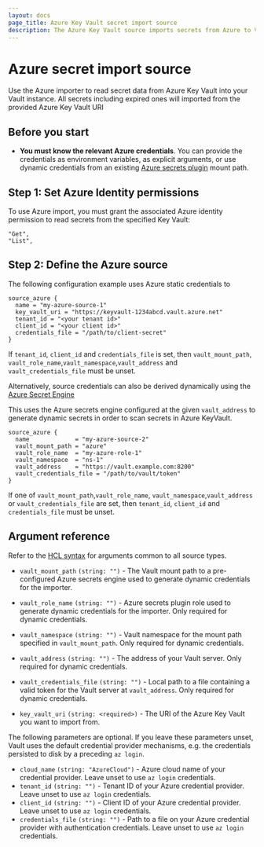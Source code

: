 ```yaml
---
layout: docs
page_title: Azure Key Vault secret import source
description: The Azure Key Vault source imports secrets from Azure to Vault.
---
```


# Azure secret import source

Use the Azure importer to read secret data from Azure Key Vault into your Vault
instance. All secrets including expired ones will imported from the provided Azure Key Vault URI

## Before you start
- **You must know the relevant Azure credentials**. You can provide the credentials
  as environment variables, as explicit arguments, or use dynamic credentials
  from an existing [Azure secrets plugin](/vault/docs/secrets/azure) mount path.


## Step 1: Set Azure Identity permissions

To use Azure import, you must grant the associated Azure identity permission to read secrets
from the specified Key Vault:

```shell-session
"Get",
"List",
```

## Step 2: Define the Azure source

<Tabs>
<Tab heading="Static credentials">

The following configuration example uses Azure static credentials to

```hcl
source_azure {
  name = "my-azure-source-1"
  key_vault_uri = "https://keyvault-1234abcd.vault.azure.net"
  tenant_id = "<your tenant id>"
  client_id = "<your client id>"
  credentials_file = "/path/to/client-secret"
}
```

 If `tenant_id`, `client_id` and `credentials_file` is set, then `vault_mount_path`, `vault_role_name`,`vault_namespace`,`vault_address` and `vault_credentials_file` must be unset.

</Tab>
<Tab heading="Dynamic credentials">

Alternatively, source credentials can also be derived dynamically using the [Azure Secret Engine](/vault/docs/secrets/azure)

This uses the Azure secrets engine configured at the given `vault_address` to generate dynamic secrets in order to scan secrets in Azure KeyVault.

```hcl
source_azure {
  name             = "my-azure-source-2"
  vault_mount_path = "azure"
  vault_role_name  = "my-azure-role-1"
  vault_namespace  = "ns-1"
  vault_address    = "https://vault.example.com:8200"
  vault_credentials_file = "/path/to/vault/token"
}
```

If one of `vault_mount_path`,`vault_role_name`, `vault_namespace`,`vault_address` or `vault_credentials_file`  are set, then `tenant_id`, `client_id` and `credentials_file`  must be unset.

</Tab>
</Tabs>

## Argument reference

Refer to the [HCL syntax](/vault/docs/import#hcl-syntax-1) for arguments common to all source types.


- `vault_mount_path` `(string: "")` - The Vault mount path to a pre-configured Azure
  secrets engine used to generate dynamic credentials for the importer.

- `vault_role_name` `(string: "")` - Azure secrets plugin role used to generate
  dynamic credentials for the importer. Only required for dynamic credentials.

- `vault_namespace` `(string: "")` - Vault namespace for the mount path
  specified in `vault_mount_path`. Only required for dynamic credentials.

- `vault_address` `(string: "")` - The address of your Vault server. Only
  required for dynamic credentials. 

- `vault_credentials_file` `(string: "")` - Local path to a file containing a
  valid token for the Vault server at `vault_address`. Only required for dynamic
  credentials.

- `key_vault_uri` `(string: <required>)` - The URI of the Azure Key Vault you want to import from.

The following parameters are optional. If you leave these parameters unset,
Vault uses the default credential provider mechanisms, e.g. the credentials persisted to disk
by a preceding `az login`.

- `cloud_name` `(string: "AzureCloud")` - Azure cloud name of your credential provider. Leave unset to use `az login` credentials.
- `tenant_id` `(string: "")` - Tenant ID of your Azure credential provider. Leave unset to use `az login` credentials.
- `client_id` `(string: "")` - Client ID of your Azure credential provider. Leave unset to use `az login` credentials.
- `credentials_file` `(string: "")` - Path to a file on your Azure credential
  provider with authentication credentials. Leave unset to use `az login`
  credentials.
